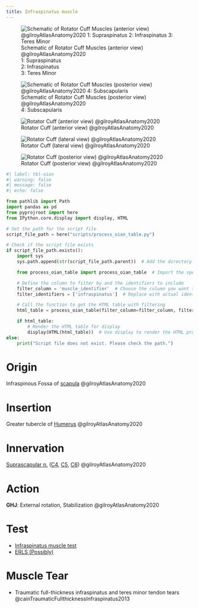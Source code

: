 ```yaml
---
title: Infraspinatus muscle
---
```


:::{layout-ncol="2"}
![Schematic of Rotator Cuff Muscles (anterior view) @gilroyAtlasAnatomy2020 </br> 1: Supraspinatus </br> 2: Infraspinatus </br> 3: Teres Minor](/The Archive/Anatomy/Skeletal Muscles/Upper Limb Muscles/Intrinsic Shoulder Muscles/Rotator Cuff/images/gilroyatlas fig25.24a schematic rtc posterior.png)

![Schematic of Rotator Cuff Muscles (posterior view) @gilroyAtlasAnatomy2020 </br> 4: Subscapularis ](/The Archive/Anatomy/Skeletal Muscles/Upper Limb Muscles/Intrinsic Shoulder Muscles/Rotator Cuff/images/gilroyatlas fig25.24b schematic rtc anterior.png)
:::


:::{layout-ncol="3"}
![Rotator Cuff (anterior view) @gilroyAtlasAnatomy2020](/The Archive/Anatomy/Skeletal Muscles/Upper Limb Muscles/Intrinsic Shoulder Muscles/Rotator Cuff/images/gilroyatlas fig25.24c rtc anterior.png)

![Rotator Cuff (lateral view) @gilroyAtlasAnatomy2020](/The Archive/Anatomy/Skeletal Muscles/Upper Limb Muscles/Intrinsic Shoulder Muscles/Rotator Cuff/images/gilroyatlas fig25.24d rtc lateral.png)

![Rotator Cuff (posterior view) @gilroyAtlasAnatomy2020](/The Archive/Anatomy/Skeletal Muscles/Upper Limb Muscles/Intrinsic Shoulder Muscles/Rotator Cuff/images/gilroyatlas fig25.24e rtc posterior.png)
:::


```python
#| label: tbl-oian
#| warning: false
#| message: false
#| echo: false

from pathlib import Path
import pandas as pd
from pyprojroot import here
from IPython.core.display import display, HTML

# Set the path for the script file
script_file_path = here("scripts/process_oian_table.py")

# Check if the script file exists
if script_file_path.exists():
    import sys
    sys.path.append(str(script_file_path.parent))  # Add the directory of the script to the system path

    from process_oian_table import process_oian_table  # Import the specific function

    # Define the column to filter by and the identifiers to include
    filter_column = 'muscle_identifier'  # Choose the column you want to filter by
    filter_identifiers = ['infraspinatus']  # Replace with actual identifiers you want to include

    # Call the function to get the HTML table with filtering
    html_table = process_oian_table(filter_column=filter_column, filter_identifiers=filter_identifiers)

    if html_table:
        # Render the HTML table for display
        display(HTML(html_table))  # Use display to render the HTML properly
else:
    print("Script file does not exist. Please check the path.")

```

# Origin {#origin}
Infraspinous Fossa of [scapula]({{< var ref-scapula-bone.path >}}) @gilroyAtlasAnatomy2020

# Insertion {#insertion}
Greater tubercle of [Humerus]({{< var ref-humerus-bone.path >}}) @gilroyAtlasAnatomy2020

# Innervation {#innervation}

[Suprascapular n.]({{< var ref-suprascapular-nerve.path >}}) ([C4]({{< var ref-nerve-root.c4 >}}), [C5]({{< var ref-nerve-root.c5 >}}), [C6]({{< var ref-nerve-root.c6 >}})) @gilroyAtlasAnatomy2020

# Action {#action}

**GHJ**: External rotation, Stabilization @gilroyAtlasAnatomy2020

# Test

- [Infraspinatus muscle test]({{< var ref-infraspinatus-muscle-test.path >}})
- [ERLS (Possibly)]({{< var ref-ERLS-external-rotation-lag-sign.path >}})


# Muscle Tear

:::{.callout title="To read"}

- Traumatic full-thickness infraspinatus and teres minor tendon tears @cainTraumaticFullthicknessInfraspinatus2013

:::